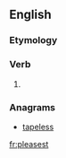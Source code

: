==English==

===Etymology===
{{suffix|please|est|lang=en}}

===Verb===
{{head|en|verb form}}

# {{en-archaic second-person singular of|please}}

===Anagrams===
* [[tapeless#English|tapeless]]

[[fr:pleasest]]